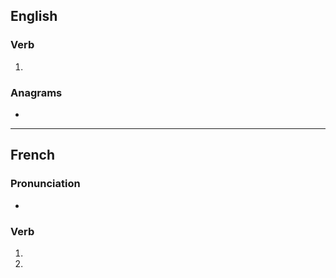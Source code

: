 {{also|interposés}}
==English==

===Verb===
{{head|en|verb form}}

# {{en-third-person singular of|interpose}}

===Anagrams===
* {{anagrams|en|a=eeinoprsst|isentropes}}

----

==French==

===Pronunciation===
* {{homophones|fr|interpose|interposent}}

===Verb===
{{head|fr|verb form}}

# {{inflection of|fr|interposer||2|s|pres|indc}}
# {{inflection of|fr|interposer||2|s|pres|subj}}